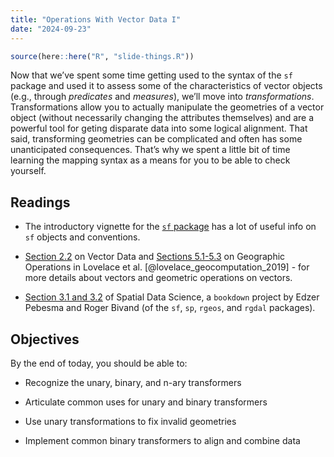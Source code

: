 ```yaml
---
title: "Operations With Vector Data I"
date: "2024-09-23"
---
```


```r
source(here::here("R", "slide-things.R"))

```

Now that we've spent some time getting used to the syntax of the `sf` package and used it to assess some of the characteristics of vector objects (e.g., through _predicates_ and _measures_), we'll move into _transformations_. Transformations allow you to actually manipulate the geometries of a vector object (without necessarily changing the attributes themselves) and are a powerful tool for geting disparate data into some logical alignment. That said, transforming geometries can be complicated and often has some unanticipated consequences. That's why we spent a little bit of time learning the mapping syntax as a means for you to be able to check yourself.

## Readings
- <i class="fas fa-external-link-square-alt"></i> The introductory vignette for the [`sf` package](https://r-spatial.github.io/sf/articles/sf1.html) has a lot of useful info on `sf` objects and conventions.

- <i class="fas fa-book"></i> [Section 2.2](https://geocompr.robinlovelace.net/spatial-class.html) on Vector Data and [Sections 5.1-5.3](https://geocompr.robinlovelace.net/geometric-operations.html) on Geographic Operations in Lovelace et al. [@lovelace_geocomputation_2019] - for more details about vectors and geometric operations on vectors.

- <i class="fas fa-external-link-square-alt"></i> [Section 3.1 and 3.2](https://r-spatial.org/book/03-Geometries.html) of Spatial Data Science, a `bookdown` project by Edzer Pebesma and Roger Bivand (of the `sf`, `sp`, `rgeos`, and `rgdal` packages).


## Objectives

By the end of today, you should be able to: 

* Recognize the unary, binary, and n-ary transformers

* Articulate common uses for unary and binary transformers

* Use unary transformations to fix invalid geometries

* Implement common binary transformers to align and combine data

<!--
## Slides
The slides for today's lesson are available online as an HTML file. Use the buttons below to open the slides either as an interactive website or as a static PDF (for printing or storing for later). You can also click in the slides below and navigate through them with your left and right arrow keys.

```r
slide_buttons("/slides/10-slides")
```

<div>

```{=html}
<iframe class="slide-deck" src="/slides/10-slides.html"></iframe>
```

</div>

![Panopto Vidoe Here](https://boisestate.hosted.panopto.com/Panopto/Pages/Viewer.aspx?id=e53c74b0-c0b4-48f8-b9d1-b0880140f55c) -->